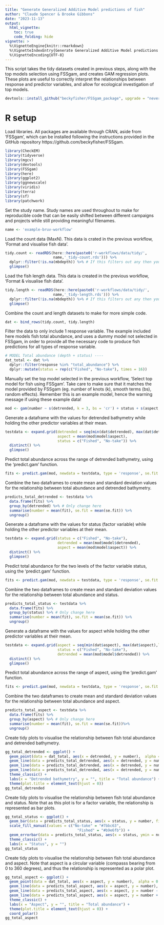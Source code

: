```yaml
---
title: "Generate Generalized Additive Model predictions of fish"
author: "Claude Spencer & Brooke Gibbons"
date: "2023-11-13"
output:
  html_vignette:
    toc: true
    code_folding: hide
vignette: >
  %\VignetteEngine{knitr::rmarkdown}
  %\VignetteIndexEntry{Generate Generalized Additive Model predictions of fish}
  %\VignetteEncoding{UTF-8}
---
```

This script takes the tidy datasets created in previous steps, along with the top models selection using FSSgam, and creates GAM regression plots. These plots are useful to correctly interpret the relationships between response and predictor variables, and allow for ecological investigation of top models.

```r
devtools::install_github("beckyfisher/FSSgam_package", upgrade = "never")
```

# R setup
Load libraries. All packages are available through CRAN, aside from ‘FSSgam’, which can be installed following the instructions provided in the GitHub repository https://github.com/beckyfisher/FSSgam.

```r
library(CheckEM)
library(tidyverse)
library(mgcv)
library(devtools)
library(FSSgam)
library(here)
library(ggplot2)
library(ggnewscale)
library(viridis)
library(terra)
library(sf)
library(patchwork)
```

Set the study name. Study names are used throughout to make for reproducible code that can be easily shifted between different campaigns and projects while still providing meaningful filenames.

```r
name <- 'example-bruv-workflow'
```

Load the count data (MaxN). This data is crated in the previous workflow, 'Format and visualise fish data'.

```r
tidy.count <- readRDS(here::here(paste0('r-workflows/data/tidy/', 
                      name,'_tidy-count.rds'))) %>%
  dplyr::filter(!is.na(mbdepth)) %>% # If this filters out any then you need to go back and create your spatial layers
  glimpse()
```

Load the fish length data. This data is created in the previous workflow, 'Format & visualise fish data'.

```r
tidy.length <- readRDS(here::here(paste0('r-workflows/data/tidy/', 
                      name,'_tidy-length.rds'))) %>%
  dplyr::filter(!is.na(mbdepth)) %>% # If this filters out any then you need to go back and create your spatial layers
  glimpse()
```

Combine the count and length datasets to make for more simple code.

```r
dat <- bind_rows(tidy.count, tidy.length)
```

Filter the data to only include 1 response variable. The example included here models fish total abundance, and uses a dummy model not selected in FSSgam, in order to provide all the necessary code to produce fish predictions for all types of response variable.

```r
# MODEL Total abundance (depth + status) ----
dat_total <- dat %>% 
  dplyr::filter(response %in% "total_abundance") %>%
  dplyr::mutate(status = rep(c("Fished", "No-take"), times = 16))
```

Manually set the top model selected in the previous workflow, 'Select top model for fish using FSSgam'. Take care to make sure that it matches the model provided by FSSgam (eg. number of knots (k), smooth terms (bs), random effects). Remember this is an example model, hence the warning message if using these example data!

```r
mod <- gam(number ~ s(detrended, k = 3, bs = 'cr') + status + s(aspect, k = 3, bs = 'cc'), family = tw(), data = dat_total)
```

Generate a dataframe with the values for detrended bathymetry while holding the other predictor variables at their mean.

```r
testdata <- expand.grid(detrended = seq(min(dat$detrended), max(dat$detrended),length.out = 20),
                        aspect = mean(mod$model$aspect),
                        status = c("Fished", "No-take")) %>%
  distinct() %>%
  glimpse()
```

Predict total abundance across the range of detrended bathymetry, using the 'predict.gam' function. 

```r
fits <- predict.gam(mod, newdata = testdata, type = 'response', se.fit = T)
```

Combine the two dataframes to create mean and standard deviation values for the relationship between total abundance and detrended bathymetry.

```r
predicts_total_detrended <- testdata %>%
  data.frame(fits) %>%
  group_by(detrended) %>% # Only change here
  summarise(number = mean(fit), se.fit = mean(se.fit)) %>%
  ungroup()
```

Generate a dataframe with the values for status (factor variable) while holding the other predictor variables at their mean.

```r
testdata <- expand.grid(status = c("Fished", "No-take"),
                        detrended = mean(mod$model$detrended),
                        aspect = mean(mod$model$aspect)) %>%
  distinct() %>%
  glimpse()
```

Predict total abundance for the two levels of the factor variable status, using the 'predict.gam' function. 

```r
fits <- predict.gam(mod, newdata = testdata, type = 'response', se.fit = T)
```

Combine the two dataframes to create mean and standard deviation values for the relationship between total abundance and status.

```r
predicts_total_status <- testdata %>%
  data.frame(fits) %>%
  group_by(status) %>% # Only change here
  summarise(number = mean(fit), se.fit = mean(se.fit)) %>%
  ungroup()
```

Generate a dataframe with the values for aspect while holding the other predictor variables at their mean.

```r
testdata <- expand.grid(aspect = seq(min(dat$aspect), max(dat$aspect),length.out = 20),
                        status = c("Fished", "No-take"),
                        detrended = mean(mod$model$detrended)) %>%
  distinct() %>%
  glimpse()
```

Predict total abundance across the range of aspect, using the 'predict.gam' function. 

```r
fits <- predict.gam(mod, newdata = testdata, type = 'response', se.fit = T)
```

Combine the two dataframes to create mean and standard deviation values for the relationship between total abundance and aspect.

```r
predicts_total_aspect <- testdata %>%
  data.frame(fits) %>%
  group_by(aspect) %>% # Only change here
  summarise(number = mean(fit), se.fit = mean(se.fit))%>%
  ungroup()
```

Create tidy plots to visualise the relationship between fish total abundance and detrended bathymetry.

```r
gg_total_detrended <- ggplot() +
  geom_point(data = dat_total, aes(x = detrended, y = number),  alpha = 0.2, size = 1, show.legend = F) +
  geom_line(data = predicts_total_detrended, aes(x = detrended, y = number), alpha = 0.5) +
  geom_line(data = predicts_total_detrended, aes(x = detrended, y = number - se.fit), linetype = "dashed", alpha = 0.5) +
  geom_line(data = predicts_total_detrended, aes(x = detrended, y = number + se.fit), linetype = "dashed", alpha = 0.5) +
  theme_classic() +
  labs(x = "Detrended bathymetry", y = "", title = "Total abundance") +
  theme(plot.title = element_text(hjust = 0))
gg_total_detrended
```

Create tidy plots to visualise the relationship between fish total abundance and status. Note that as this plot is for a factor variable, the relationship is represented as bar plots.

```r
gg_total_status <- ggplot() +
  geom_bar(data = predicts_total_status, aes(x = status, y = number, fill = status), stat = "identity", show.legend = F) +
  scale_fill_manual(values = c("No-take" = "#7bbc63", 
                                 "Fished" = "#b9e6fb")) +
  geom_errorbar(data = predicts_total_status, aes(x = status, ymin = number - se.fit, ymax = number + se.fit), width = 0.5) +
  theme_classic() +
  labs(x = "Status", y = "")
gg_total_status
```

Create tidy plots to visualise the relationship between fish total abundance and aspect. Note that aspect is a circular variable (compasss bearing from 0 to 360 degrees), and thus the relationship is represented as a polar plot.

```r
gg_total_aspect <- ggplot() +
  geom_point(data = dat_total, aes(x = aspect, y = number),  alpha = 0.2, size = 1, show.legend = F) +
  geom_line(data = predicts_total_aspect, aes(x = aspect, y = number), alpha = 0.5) +
  geom_line(data = predicts_total_aspect, aes(x = aspect, y = number - se.fit), linetype = "dashed", alpha = 0.5) +
  geom_line(data = predicts_total_aspect, aes(x = aspect, y = number + se.fit), linetype = "dashed", alpha = 0.5) +
  theme_classic() +
  labs(x = "Aspect", y = "", title = "Total abundance") +
  theme(plot.title = element_text(hjust = 0)) +
  coord_polar()
gg_total_aspect
```